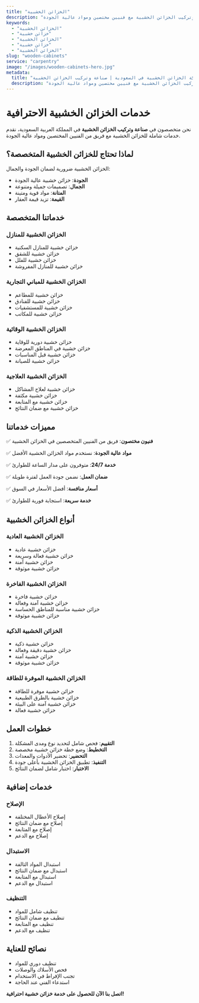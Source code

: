```yaml
---
title: "الخزائن الخشبية"
description: "خدمات صناعة وتركيب الخزائن الخشبية مع فنيين مختصين ومواد عالية الجودة"
keywords:
  - "الخزائن الخشبية"
  - "خزائن خشبية"
  - "الخزائن الخشبية"
  - "خزائن خشبية"
  - "الخزائن الخشبية"
slug: "wooden-cabinets"
service: "carpentry"
image: "/images/wooden-cabinets-hero.jpg"
metadata:
  title: "شركة الخزائن الخشبية في السعودية | صناعة وتركيب الخزائن الخشبية"
  description: "أفضل شركة خزائن خشبية في السعودية. خدمات صناعة وتركيب الخزائن الخشبية مع فنيين مختصين ومواد عالية الجودة."
---
```


# خدمات الخزائن الخشبية الاحترافية

نحن متخصصون في **صناعة وتركيب الخزائن الخشبية** في المملكة العربية السعودية، نقدم خدمات شاملة للخزائن الخشبية مع فريق من الفنيين المختصين ومواد عالية الجودة.

## لماذا تحتاج للخزائن الخشبية المتخصصة؟

الخزائن الخشبية ضرورية لضمان الجودة والجمال:

- **الجودة**: خزائن خشبية عالية الجودة
- **الجمال**: تصميمات جميلة ومتنوعة
- **المتانة**: مواد قوية ومتينة
- **القيمة**: تزيد قيمة العقار

## خدماتنا المتخصصة

### الخزائن الخشبية للمنازل
- خزائن خشبية للمنازل السكنية
- خزائن خشبية للشقق
- خزائن خشبية للفلل
- خزائن خشبية للمنازل المفروشة

### الخزائن الخشبية للمباني التجارية
- خزائن خشبية للمطاعم
- خزائن خشبية للفنادق
- خزائن خشبية للمستشفيات
- خزائن خشبية للمكاتب

### الخزائن الخشبية الوقائية
- خزائن خشبية دورية للوقاية
- خزائن خشبية في المناطق المعرضة
- خزائن خشبية قبل المناسبات
- خزائن خشبية للصيانة

### الخزائن الخشبية العلاجية
- خزائن خشبية لعلاج المشاكل
- خزائن خشبية مكثفة
- خزائن خشبية مع المتابعة
- خزائن خشبية مع ضمان النتائج

## مميزات خدماتنا

✅ **فنيون مختصون**: فريق من الفنيين المتخصصين في الخزائن الخشبية

✅ **مواد عالية الجودة**: نستخدم مواد الخزائن الخشبية الأفضل

✅ **خدمة 24/7**: متوفرون على مدار الساعة للطوارئ

✅ **ضمان العمل**: نضمن جودة العمل لفترة طويلة

✅ **أسعار منافسة**: أفضل الأسعار في السوق

✅ **خدمة سريعة**: استجابة فورية للطوارئ

## أنواع الخزائن الخشبية

### الخزائن الخشبية العادية
- خزائن خشبية عادية
- خزائن خشبية فعالة وسريعة
- خزائن خشبية آمنة
- خزائن خشبية موثوقة

### الخزائن الخشبية الفاخرة
- خزائن خشبية فاخرة
- خزائن خشبية آمنة وفعالة
- خزائن خشبية مناسبة للمناطق الحساسة
- خزائن خشبية موثوقة

### الخزائن الخشبية الذكية
- خزائن خشبية ذكية
- خزائن خشبية دقيقة وفعالة
- خزائن خشبية آمنة
- خزائن خشبية موثوقة

### الخزائن الخشبية الموفرة للطاقة
- خزائن خشبية موفرة للطاقة
- خزائن خشبية بالطرق الطبيعية
- خزائن خشبية آمنة على البيئة
- خزائن خشبية فعالة

## خطوات العمل

1. **التقييم**: فحص شامل لتحديد نوع ومدى المشكلة
2. **التخطيط**: وضع خطة خزائن خشبية مخصصة
3. **التحضير**: تحضير الأدوات والمعدات
4. **التنفيذ**: تطبيق الخزائن الخشبية بأعلى جودة
5. **الاختبار**: اختبار شامل لضمان النتائج

## خدمات إضافية

### الإصلاح
- إصلاح الأعطال المختلفة
- إصلاح مع ضمان النتائج
- إصلاح مع المتابعة
- إصلاح مع الدعم

### الاستبدال
- استبدال المواد التالفة
- استبدال مع ضمان النتائج
- استبدال مع المتابعة
- استبدال مع الدعم

### التنظيف
- تنظيف شامل للمواد
- تنظيف مع ضمان النتائج
- تنظيف مع المتابعة
- تنظيف مع الدعم

## نصائح للعناية

- تنظيف دوري للمواد
- فحص الأسلاك والوصلات
- تجنب الإفراط في الاستخدام
- استدعاء الفني عند الحاجة

**اتصل بنا الآن للحصول على خدمة خزائن خشبية احترافية!**
